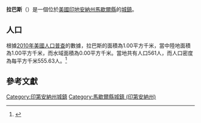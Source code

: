 {{noteTA
|G1=USState
|G2=地名
|G3=Unit
}}
{{Infobox settlement
|name            = 拉巴斯
|native_name = La Paz
|settlement_type          = [[鎮|城鎮]]
|image_skyline            = La-paz, Indiana.jpg
|imagesize                = 250px
|image_map                = Marshall County Indiana Incorporated and Unincorporated areas La Paz Highlighted 1842192.svg
|mapsize                  = 250px
|subdivision_type         = [[世界政區索引|國家]]
|subdivision_type1        = [[美国州份|州份]]
|subdivision_type2        = [[印地安納州行政區劃|縣]]
|subdivision_name         = [[美国|美国]]
|subdivision_name1        = [[印地安納州|印地安納州]]
|subdivision_name2        = [[馬歇爾縣_(印地安納州)|馬歇爾縣]]
|elevation_ft             = 863
|elevation_m              = 263
|timezone                 = [[北美东部时区|EST]]
|area_total_km2           = 1.00
|area_land_km2            = 1.00
|area_water_km2           = 0.00
|area_total_sq_mi         = 0.39
|area_land_sq_mi          = 0.39
|area_water_sq_mi         = 0
|population_as_of         = [[2010年美國人口普查|2010]]
|population_footnotes     = 
|population_total         = 561
|population_density_km2   = auto
|population_density_sq_mi = auto
|utc_offset               = -5
|coordinates              = {{coord|41|27|28|N|86|18|32|W|display=inline,title}}
| coor_pinpoint           = 
| coordinates_footnotes   = 
|timezone_DST             = EDT
|utc_offset_DST           = -4
|postal_code_type         = [[美國郵區編號|郵區編號]]
|postal_code              = 46537
|area_code                = {{link-en|北美电话区号574|Area code 574|574}}
|blank_name = [[地名信息系统|GNIS ID]]
|blank_info = 437489<ref name="GNIS">{{cite gnis|437489|La Paz}}</ref>
}}
'''拉巴斯'''（{{lang-en|La Paz}}）是一個位於[[美國|美國]][[印地安納州|印地安納州]][[馬歇爾縣_(印地安納州)|馬歇爾縣]]的[[鎮|城鎮]]。

== 人口 ==
根據[[2010年美國人口普查|2010年美國人口普查]]的數據，拉巴斯的面積為1.00平方千米，當中陸地面積為1.00平方千米，而水域面積為0.00平方千米。當地共有人口561人，而人口密度為每平方千米555.63人。<ref name="GR8">{{cite web|url=http://factfinder2.census.gov|publisher=[[美国人口调查局|美国人口调查局]]|accessdate=2011-05-14|title=American FactFinder|archive-date=2013-09-11|archive-url=https://web.archive.org/web/20130911234518/http://factfinder2.census.gov/|dead-url=no}}</ref>

== 參考文獻 ==
{{reflist}}

{{馬歇爾縣 (印地安納州)}}

{{DEFAULTSORT:La Paz, Indiana}}
[[Category:印第安納州城鎮|Category:印第安納州城鎮]]
[[Category:馬歇爾縣城鎮_(印第安納州)|Category:馬歇爾縣城鎮 (印第安納州)]]

{{Indiana-geo-stub}}